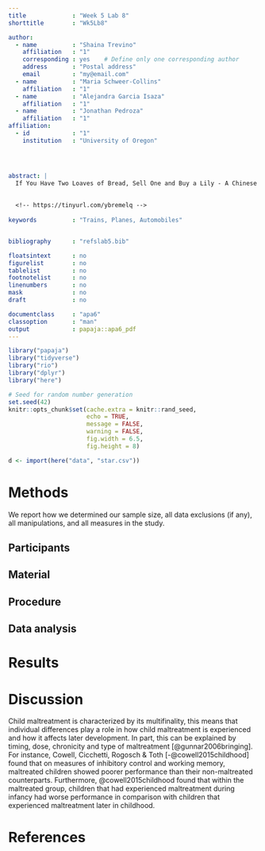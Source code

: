 ```yaml
---
title             : "Week 5 Lab 8"
shorttitle        : "Wk5Lb8"

author: 
  - name          : "Shaina Trevino"
    affiliation   : "1"
    corresponding : yes    # Define only one corresponding author
    address       : "Postal address"
    email         : "my@email.com"
  - name          : "Maria Schweer-Collins"
    affiliation   : "1"
  - name          : "Alejandra Garcia Isaza"
    affiliation   : "1"
  - name          : "Jonathan Pedroza"
    affiliation   : "1"
affiliation:
  - id            : "1"
    institution   : "University of Oregon"




abstract: |
  If You Have Two Loaves of Bread, Sell One and Buy a Lily - A Chinese Proverb
  
  
  <!-- https://tinyurl.com/ybremelq -->
  
keywords          : "Trains, Planes, Automobiles"


bibliography      : "refslab5.bib"

floatsintext      : no
figurelist        : no
tablelist         : no
footnotelist      : no
linenumbers       : no
mask              : no
draft             : no

documentclass     : "apa6"
classoption       : "man"
output            : papaja::apa6_pdf
---
```


```r
library("papaja")
library("tidyverse")
library("rio")
library("dplyr")
library("here")

```

```r
# Seed for random number generation
set.seed(42)
knitr::opts_chunk$set(cache.extra = knitr::rand_seed,
                      echo = TRUE,
                      message = FALSE,
                      warning = FALSE,
                      fig.width = 6.5, 
                      fig.height = 8)
```

```r
d <- import(here("data", "star.csv"))
```

# Methods
We report how we determined our sample size, all data exclusions (if any), all manipulations, and all measures in the study. <!-- 21-word solution (Simmons, Nelson & Simonsohn, 2012; retrieved from http://ssrn.com/abstract=2160588) -->

## Participants

## Material

## Procedure

## Data analysis



# Results


# Discussion

Child maltreatment is characterized by its multifinality, this means that individual differences play a role in how child maltreatment is experienced and how it affects later development. In part, this can be explained by timing, dose, chronicity and type of maltreatment [@gunnar2006bringing]. For instance, Cowell, Cicchetti, Rogosch & Toth [-@cowell2015childhood] found that on measures of inhibitory control and working memory, maltreated children showed poorer performance than their non-maltreated counterparts. Furthermore, @cowell2015childhood found that within the maltreated group, children that had experienced maltreatment during infancy had worse performance in comparison with children that experienced maltreatment later in childhood. 



\newpage

# References






\begingroup
\setlength{\parindent}{-0.5in}
\setlength{\leftskip}{0.5in}

<div id = "refs"></div>
\endgroup
